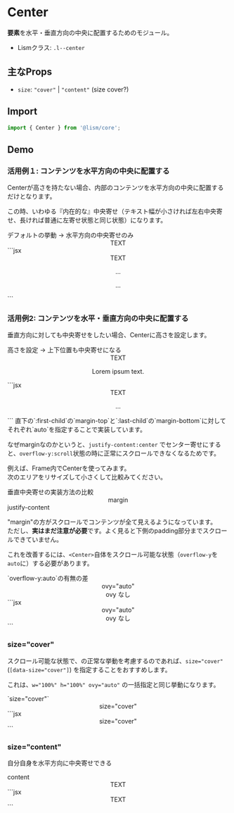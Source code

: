 
# Center

**要素**を水平・垂直方向の中央に配置するためのモジュール。

- Lismクラス: `.l--center`


## 主なProps
- `size`: `"cover"` | `"content"` (size cover?)


## Import

```js
import { Center } from '@lism/core';
```

## Demo

### 活用例１: コンテンツを水平方向の中央に配置する

Centerが高さを持たない場合、内部のコンテンツを水平方向の中央に配置するだけとなります。

この時、いわゆる『内在的な』中央寄せ（テキスト幅が小さければ左右中央寄せ、長ければ普通に左寄せ状態と同じ状態）になります。

<Demo className="has--box-guide">
	<Demo.Title>
		デフォルトの挙動 → 水平方向の中央寄せのみ
	</Demo.Title>
	<Demo.Preview resize>
		<Center p={20} gap={20}>
			<Text fz="l">TEXT</Text>
			<DammyText />
			<DammyText length="l" />
		</Center>
	</Demo.Preview>
	<Demo.Code>
		```jsx
		<Center p={20} gap={20}>
			<Text fz="l">TEXT</Text>
			<p>...</p>
			<p>...</p>
		</Center>
		```
	</Demo.Code>
</Demo>


### 活用例2: コンテンツを水平・垂直方向の中央に配置する

垂直方向に対しても中央寄せをしたい場合、Centerに高さを設定します。

<Demo className="has--box-guide">
	<Demo.Title>
		高さを設定 → 上下位置も中央寄せになる
	</Demo.Title>
	<Demo.Preview resize>
		<Center p={20} gap={20} h="50vh">
			<Text fz="l" fw="700">TEXT</Text>
			<p>Lorem ipsum text.</p>
		</Center>
	</Demo.Preview>
	<Demo.Code>
		```jsx
		<Center p={20} gap={20} h="50vh">
			<Text fz="l" fw="700">TEXT</Text>
			<p>...</p>
		</Center>
		```
	</Demo.Code>
</Demo>

<Note caption="垂直中央寄せの手法について" type="memo">
	直下の`:first-child`の`margin-top`と`:last-child`の`margin-bottom`に対してそれぞれ`auto`を指定することで実装しています。
</Note>

なぜmarginなのかというと、`justify-content:center` でセンター寄せにすると、`overflow-y:scroll`状態の時に正常にスクロールできなくなるためです。

例えば、Frame内でCenterを使ってみます。  
次のエリアをリサイズして小さくして比較みてください。


<Demo className="has--box-guide">
	<Demo.Title>
		垂直中央寄せの実装方法の比較
	</Demo.Title>
	<Demo.Preview resize>
		<Columns cols="2" fz="s">
			<Frame aspect="2/1">
				<Center h="100%" gap={20} p={20}>
					<Text fz="l" fw="700">margin</Text>
					<DammyText length="m" />
				</Center>
			</Frame>
			<Frame aspect="2/1">
				<Stack ai="center" jc="center" h="100%" gap={20} p={20}>
					<Text fz="l" fw="700">justify-content</Text>
					<DammyText length="m" />
				</Stack>
			</Frame>
		</Columns>
	</Demo.Preview>
</Demo>


"margin"の方がスクロールでコンテンツが全て見えるようになっています。  
ただし、**実はまだ注意が必要**です。よく見ると下側のpadding部分までスクロールできていません。


これを改善するには、`<Center>`自体をスクロール可能な状態（`overflow-y`を`auto`に）する必要があります。

<Demo className="has--box-guide">
	<Demo.Title>
		`overflow-y:auto`の有無の差
	</Demo.Title>
	<Demo.Preview resize>
		<Columns cols="2" fz="s">
			<Frame aspect="2/1">
				<Center h="100%" gap={20} pX={20} pY={40} ovy="auto">
					<Text fz="l" fw="700">ovy="auto"</Text>
					<DammyText length="m" />
				</Center>
			</Frame>
			<Frame aspect="2/1">
				<Center h="100%" gap={20} pX={20} pY={40}>
					<Text fz="l" fw="700">ovy なし</Text>
					<DammyText length="m" />
				</Center>
			</Frame>
		</Columns>
	</Demo.Preview>
	<Demo.Code>
		```jsx
		<Columns cols="2" fz="s">
			<Frame aspect="2/1">
				<Center h="100%" gap={20} pX={20} pY={40} ovy="auto">
					<Text fz="l" fw="700">ovy="auto"</Text>
					<DammyText length="m" />
				</Center>
			</Frame>
			<Frame aspect="2/1">
				<Center h="100%" gap={20} pX={20} pY={40}>
					<Text fz="l" fw="700">ovy なし</Text>
					<DammyText length="m" />
				</Center>
			</Frame>
		</Columns>
		```
	</Demo.Code>
</Demo>


### size="cover"

スクロール可能な状態で、の正常な挙動を考慮するのであれば、`size="cover"`(`[data-size="cover"]`) を指定することをおすすめします。

これは、`w="100%" h="100%" ovy="auto"` の一括指定と同じ挙動になります。


<Demo className="has--box-guide">
	<Demo.Title>
		`size="cover"`
	</Demo.Title>
	<Demo.Preview resize>
		<Frame aspect="2/1">
			<Center size="cover" gap={20} pX={20} pY={40}>
				<Text fz="l" fw="700">size="cover"</Text>
				<DammyText length="l" />
			</Center>
		</Frame>
	</Demo.Preview>
	<Demo.Code>
		```jsx
		<Frame aspect="2/1">
			<Center size="cover" gap={20} pX={20} pY={40}>
				<Text fz="l" fw="700">size="cover"</Text>
				<DammyText length="l" />
			</Center>
		</Frame>
		```
	</Demo.Code>
</Demo>


### size="content"

自分自身を水平方向に中央寄せできる

<Demo className="has--box-guide">
	<Demo.Title>
		content
	</Demo.Title>
	<Demo.Preview resize>
		<Center size="content" p={20} gap={20} bgc="whitesmoke" h="15rem">
			<Text fz="l" fw="700">TEXT</Text>
		</Center>
	</Demo.Preview>
	<Demo.Code>
		```jsx
		<Center size="content" p={20} gap={20} bgc="whitesmoke" h="15rem">
			<Text fz="l" fw="700">TEXT</Text>
		</Center>
		```
	</Demo.Code>
</Demo>
